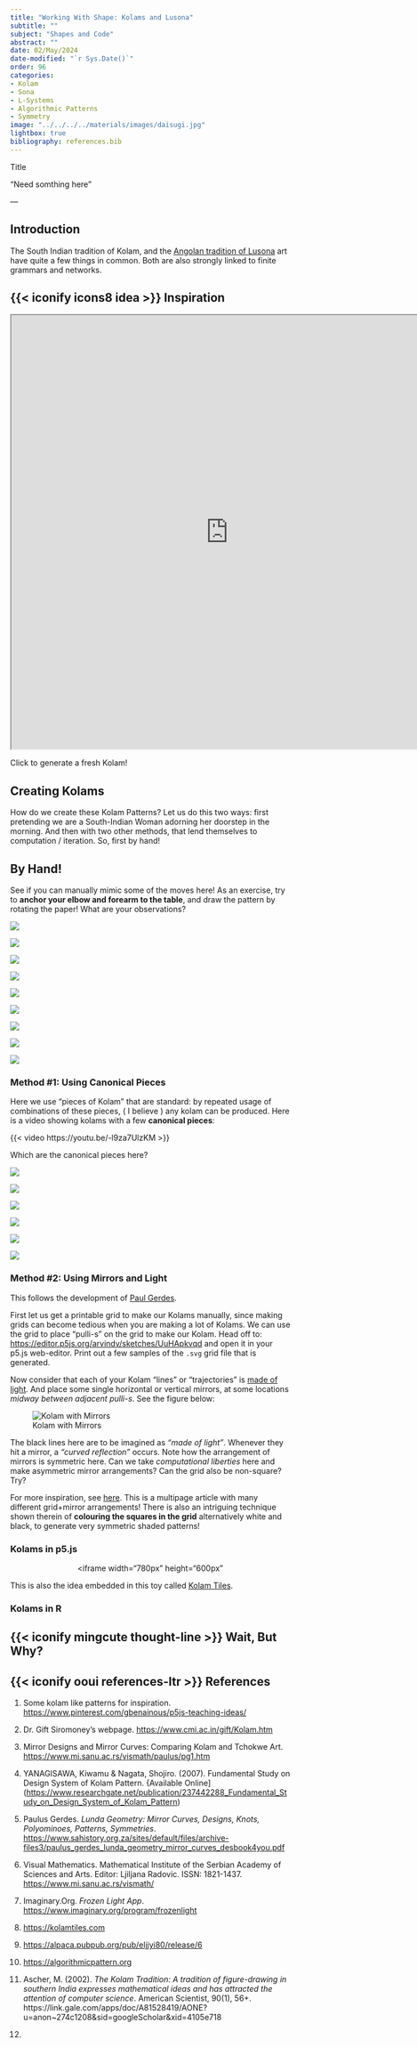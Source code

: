```yaml
---
title: "Working With Shape: Kolams and Lusona"
subtitle: ""
subject: "Shapes and Code"
abstract: ""
date: 02/May/2024
date-modified: "`r Sys.Date()`"
order: 96
categories:
- Kolam
- Sona
- L-Systems
- Algorithmic Patterns
- Symmetry
image: "../../../../materials/images/daisugi.jpg"
lightbox: true
bibliography: references.bib
---
```


:::: pa4
::: {.athelas .ml0 .mt0 .pl4 .black-90 .bl .bw2 .b--blue}
[Title]{.f3}\

["Need somthing here"]{.f5 .f4-m .f3-l .lh-copy .measure .mt0}

[--- ]{.f6 .ttu .tracked .fs-normal}
:::
::::

## Introduction

The South Indian tradition of Kolam, and the [Angolan tradition of Lusona](https://www.sahistory.org.za/sites/default/files/archive-files3/paulus_gerdes_lunda_geometry_mirror_curves_desbook4you.pdf) art have quite a few things in common. Both are also strongly linked to finite grammars and networks.

## {{< iconify icons8 idea >}} Inspiration

<iframe src="https://openprocessing.org/sketch/296103/embed/" width="780" height="780">

</iframe>

Click to generate a fresh Kolam!

## Creating Kolams

How do we create these Kolam Patterns? Let us do this two ways: first
pretending we are a South-Indian Woman adorning her doorstep in the
morning. And then with two other methods, that lend themselves to
computation / iteration. So, first by hand!

## By Hand!

See if you can manually mimic some of the moves here! As an exercise,
try to **anchor your elbow and forearm to the table**, and draw the
pattern by rotating the paper! What are your observations?

::: {layout-ncol=3}

![](../../../../../materials/gifs/3-3a.gif)


![](../../../../../materials/gifs/3-3b.gif)

![](../../../../materials/gifs/3-3c.gif)

:::
::: {layout-ncol=3}


![](../../../../../materials/gifs/3-3d.gif)

![](../../../../../materials/gifs/3-3e.gif)


![](../../../../../materials/gifs/3-3f.gif)

:::
::: {layout-ncol=3}

![](../../../../../materials/gifs/3-3g.gif)

![](../../../../../materials/gifs/3-3h.gif)

![](../../../../../materials/gifs/3-3i.gif)

:::



### Method #1: Using **Canonical Pieces**

Here we use "pieces of Kolam" that are standard: by repeated usage of combinations of these pieces, ( I believe ) any kolam can be produced. Here is a video showing kolams with a few **canonical pieces**:

{{< video https://youtu.be/-l9za7UlzKM >}}

Which are the canonical pieces here?

::: {layout-ncol=2}

![](../../../../../materials/gifs/kolam3_howto.gif)

![](../../../../../materials/gifs/kolam4_howto.gif)

:::

::: {layout-ncol=2}

![](../../../../../materials/gifs/kolam6_howto.gif)

![](../../../../../materials/gifs/kolam7_howto.gif)

:::

::: {layout-ncol=2}

![](../../../../../materials/gifs/kolam9_howto.gif)

![](../../../../../materials/gifs/kolam10_howto.gif)

:::



### Method #2: Using Mirrors and Light

This follows the development of [Paul
Gerdes](https://www.mi.sanu.ac.rs/vismath/paulus/index.html). 

First let us get a printable grid to make our Kolams manually, since
making grids can become tedious when you are making a lot of Kolams. We
can use the grid to place "pulli-s" on the grid to make our Kolam. Head
off to: <https://editor.p5js.org/arvindv/sketches/UuHApkvqd> and open it
in your p5.js web-editor. Print out a few samples of the `.svg` grid
file that is generated.

Now consider that each of your Kolam "lines" or "trajectories" is [made
of light](https://www.imaginary.org/program/frozenlight). And place some
single horizontal or vertical mirrors, at some locations *midway between
adjacent pulli-s*. See the figure below:

![Kolam with Mirrors](../../../../../materials/gifs/Kolam-With-Mirrors.png)

The black lines here are to be imagined as *"made of light"*. Whenever
they hit a mirror, a *"curved reflection"* occurs. Note how the
arrangement of mirrors is symmetric here. Can we take *computational
liberties* here and make asymmetric mirror arrangements? Can the grid
also be non-square? Try?

For more inspiration, see
[here](https://www.mi.sanu.ac.rs/vismath/paulus/pg1.htm). This is a multipage article with many different grid+mirror arrangements! There is also an intriguing technique shown therein of **colouring the squares in the grid** alternatively white and black, to generate very symmetric shaded patterns!

### Kolams in p5.js

<center>
<iframe width="780px" height="600px" </iframe>
</center>

This is also the idea embedded in this toy called [Kolam
Tiles](https://talkingmathwithkids.com/shop/kolam-tiles/).

### Kolams in R

## {{< iconify mingcute thought-line >}} Wait, But Why?

## {{< iconify ooui references-ltr >}} References

1. Some kolam like patterns for inspiration. <https://www.pinterest.com/gbenainous/p5js-teaching-ideas/>

1.  Dr. Gift Siromoney's webpage. <https://www.cmi.ac.in/gift/Kolam.htm>

1.  Mirror Designs and Mirror Curves: Comparing Kolam and Tchokwe Art. <https://www.mi.sanu.ac.rs/vismath/paulus/pg1.htm>

1.  YANAGISAWA, Kiwamu & Nagata, Shojiro. (2007). Fundamental Study on
    Design System of Kolam Pattern. {Available
    Online\](<https://www.researchgate.net/publication/237442288_Fundamental_Study_on_Design_System_of_Kolam_Pattern>)
    
1. Paulus Gerdes. *Lunda Geometry: Mirror Curves, Designs, Knots, Polyominoes, Patterns, Symmetries*. <https://www.sahistory.org.za/sites/default/files/archive-files3/paulus_gerdes_lunda_geometry_mirror_curves_desbook4you.pdf>

1. Visual Mathematics. Mathematical Institute of the Serbian Academy of Sciences and Arts. Editor: Ljiljana Radovic. ISSN: 1821-1437. <https://www.mi.sanu.ac.rs/vismath/>

1.  Imaginary.Org. *Frozen Light App*.
    <https://www.imaginary.org/program/frozenlight>

1.  <https://kolamtiles.com>

1.  <https://alpaca.pubpub.org/pub/eljjyi80/release/6>

1.  <https://algorithmicpattern.org>

1.  Ascher, M. (2002). *The Kolam Tradition: A tradition of
    figure-drawing in southern India expresses mathematical ideas and
    has attracted the attention of computer science*. American
    Scientist, 90(1), 56+.
    https://link.gale.com/apps/doc/A81528419/AONE?u=anon\~274c1208&sid=googleScholar&xid=4105e718

9.  
